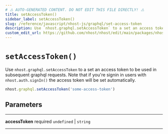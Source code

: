 ```yaml
---
# ⚠️ AUTO-GENERATED CONTENT. DO NOT EDIT THIS FILE DIRECTLY! ⚠️
title: setAccessToken()
sidebar_label: setAccessToken()
slug: /reference/javascript/nhost-js/graphql/set-access-token
description: Use `nhost.graphql.setAccessToken` to a set an access token to be used in subsequent graphql requests. Note that if you're signin in users with `nhost.auth.signIn()` the access token will be set automatically.
custom_edit_url: https://github.com/nhost/nhost/edit/main/packages/nhost-js/src/clients/graphql.ts#L134
---
```


# `setAccessToken()`

Use `nhost.graphql.setAccessToken` to a set an access token to be used in subsequent graphql requests. Note that if you're signin in users with `nhost.auth.signIn()` the access token will be set automatically.

```ts
nhost.graphql.setAccessToken('some-access-token')
```

## Parameters

---

**<span className="parameter-name">accessToken</span>** <span className="optional-status">required</span> `undefined` | `string`

---
